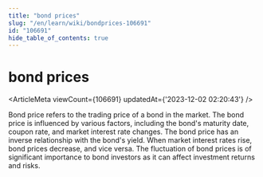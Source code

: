 ```yaml
---
title: "bond prices"
slug: "/en/learn/wiki/bondprices-106691"
id: "106691"
hide_table_of_contents: true
---
```



<Breadcrumbs current="bond prices" />

# bond prices

<ArticleMeta viewCount={106691} updatedAt={'2023-12-02 02:20:43'} />
<div className='border-solid border-b border-t-0 my-4 border-[var(--ifm-color-gray-300)]' />

Bond price refers to the trading price of a bond in the market. The bond price is influenced by various factors, including the bond's maturity date, coupon rate, and market interest rate changes. The bond price has an inverse relationship with the bond's yield. When market interest rates rise, bond prices decrease, and vice versa. The fluctuation of bond prices is of significant importance to bond investors as it can affect investment returns and risks.
